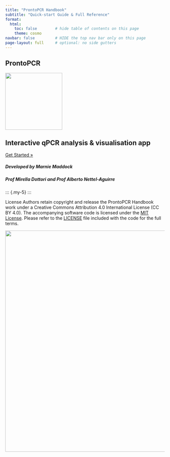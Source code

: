 ```yaml
---
title: "ProntoPCR Handbook"
subtitle: "Quick-start Guide & Full Reference"
format:
  html:
    toc: false        # hide table of contents on this page
    theme: cosmo
navbar: false         # HIDE the top nav bar only on this page
page-layout: full     # optional: no side gutters
---
```


::: {.text-center .mt-1}

# **ProntoPCR**

![](images/dottori_lab_pentagon.svg){width=180px .center}

## Interactive qPCR analysis & visualisation app

[Get Started »](overview.qmd){.btn .btn-primary .btn-lg}

##### **Developed by Marnie Maddock**
##### Prof Mirella Dottori and Prof Alberto Nettel-Aguirre

:::

::: {.my-5} :::

::: {.text-center .mt-1 .fs-6}
License Authors retain copyright and release the ProntoPCR Handbook work under a Creative Commons Attribution 4.0 International License (CC BY 4.0). The accompanying software code is licensed under the [MIT License](https://github.com/MarnieMaddock/ProntoPCR/blob/main/LICENSE). Please refer to the [LICENSE](https://github.com/MarnieMaddock/ProntoPCR/blob/main/LICENSE) file included with the code for the full terms.


![](images/footer.svg){width=700px .center}
:::
